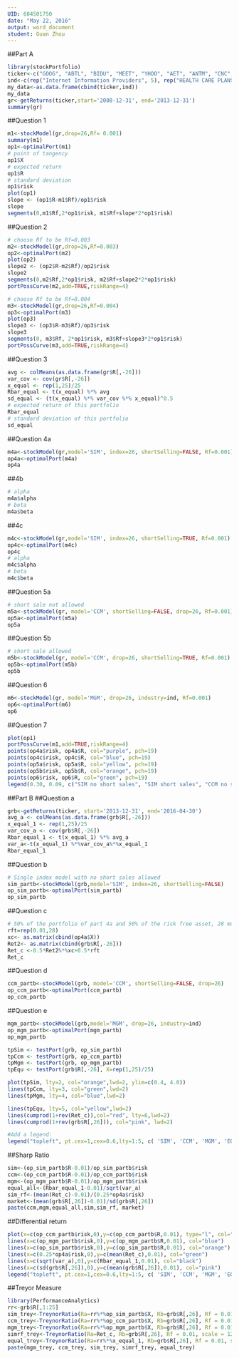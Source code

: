 ```yaml
---
UID: 604501750
date: "May 22, 2016"
output: word_document
student: Guan Zhou
---
```


##Part A

```r
library(stockPortfolio)
ticker<-c("GOOG", "ABTL", "BIDU", "MEET", "YHOO", "AET", "ANTM", "CNC", "ESRX", "UNH", "AMZN", "EVLV", "GAIA", "LQDT", "MELI", "ADBE", "INTU", "ORCL", "RHT", "CRM", "EMC","NTAP", "STX", "TDC", "WDC", "S&P500")
ind<-c(rep("Internet Information Providers", 5), rep("HEALTH CARE PLANS", 5), rep("Catalog & Mail Order Houses", 5), rep("Application Software", 5), rep("Data Storage Devices", 5), "Market")
my_data<-as.data.frame(cbind(ticker,ind))
my_data
gr<-getReturns(ticker,start='2008-12-31', end='2013-12-31')
summary(gr)
```

##Question 1
```r
m1<-stockModel(gr,drop=26,Rf= 0.001)
summary(m1)
op1<-optimalPort(m1) 
# point of tangency
op1$X 
# expected return
op1$R   
# standard deviation
op1$risk     
plot(op1)
slope <- (op1$R-m1$Rf)/op1$risk
slope
segments(0,m1$Rf,2*op1$risk, m1$Rf+slope*2*op1$risk)
```

##Question 2
```r
# choose Rf to be Rf=0.003
m2<-stockModel(gr,drop=26,Rf=0.003)
op2<-optimalPort(m2)
plot(op2)
slope2 <- (op2$R-m2$Rf)/op2$risk
slope2
segments(0,m2$Rf,2*op1$risk, m2$Rf+slope2*2*op1$risk)
portPossCurve(m2,add=TRUE,riskRange=4)

# choose Rf to be Rf=0.004
m3<-stockModel(gr,drop=26,Rf=0.004)
op3<-optimalPort(m3)
plot(op3)
slope3 <- (op3$R-m3$Rf)/op3$risk
slope3
segments(0, m3$Rf, 2*op1$risk, m3$Rf+slope3*2*op1$risk)
portPossCurve(m3,add=TRUE,riskRange=4)
```

##Question 3
```r
avg <- colMeans(as.data.frame(gr$R[,-26]))
var_cov <- cov(gr$R[,-26])
x_equal <- rep(1,25)/25
Rbar_equal <- t(x_equal) %*% avg
sd_equal <- (t(x_equal) %*% var_cov %*% x_equal)^0.5
# expected return of this portfolio
Rbar_equal
# standard deviation of this portfolio
sd_equal
```

##Question 4a
```r
m4a<-stockModel(gr,model='SIM', index=26, shortSelling=FALSE, Rf=0.001)
op4a<-optimalPort(m4a)
op4a
```

##4b
```r
# alpha
m4a$alpha
# beta
m4a$beta
```

##4c
```r
m4c<-stockModel(gr,model='SIM', index=26, shortSelling=TRUE, Rf=0.001)
op4c<-optimalPort(m4c)
op4c
# alpha
m4c$alpha
# beta
m4c$beta
```

##Question 5a
```r
# short sale not allowed
m5a<-stockModel(gr, model='CCM', shortSelling=FALSE, drop=26, Rf=0.001)
op5a<-optimalPort(m5a)
op5a
```

##Question 5b
```r
# short sale allowed
m5b<-stockModel(gr, model='CCM', drop=26, shortSelling=TRUE, Rf=0.001)
op5b<-optimalPort(m5b)
op5b
```

##Question 6
```r
m6<-stockModel(gr, model='MGM', drop=26, industry=ind, Rf=0.001)
op6<-optimalPort(m6)
op6
```

##Question 7
```r
plot(op1)
portPossCurve(m1,add=TRUE,riskRange=4)
points(op4a$risk, op4a$R, col="purple", pch=19)
points(op4c$risk, op4c$R, col="blue", pch=19)
points(op5a$risk, op5a$R, col="yellow", pch=19)
points(op5b$risk, op5b$R, col="orange", pch=19)
points(op6$risk, op6$R, col="green", pch=19)
legend(0.30, 0.09, c("SIM no short sales", "SIM short sales", "CCM no short sales", "CCM short sales", "MGM"), text.col=c("purple", "blue", "yellow", "orange", "green"))
```

##Part B
##Question a
```r
grb<-getReturns(ticker, start='2013-12-31', end='2016-04-30')
avg_a <- colMeans(as.data.frame(grb$R[,-26]))
x_equal_1 <- rep(1,25)/25
var_cov_a <- cov(grb$R[,-26])
Rbar_equal_1 <- t(x_equal_1) %*% avg_a
var_a<-t(x_equal_1) %*%var_cov_a%*%x_equal_1
Rbar_equal_1
```

##Question b
```r
# Single index model with no short sales allowed
sim_partb<-stockModel(grb,model='SIM', index=26, shortSelling=FALSE)
op_sim_partb<-optimalPort(sim_partb)
op_sim_partb
```

##Question c
```r
# 50% of the portfolio of part 4a and 50% of the risk free asset, 28 months
rft=rep(0.01,28) 
xc<- as.matrix(cbind(op4a$X))
Ret2<- as.matrix(cbind(grb$R[,-26]))
Ret_c <-0.5*Ret2%*%xc+0.5*rft
Ret_c
```

##Question d
```r
ccm_partb<-stockModel(grb, model='CCM', shortSelling=FALSE, drop=26)
op_ccm_partb<-optimalPort(ccm_partb)
op_ccm_partb
```

##Question e
```r
mgm_partb<-stockModel(grb,model='MGM', drop=26, industry=ind)
op_mgm_partb<-optimalPort(mgm_partb)
op_mgm_partb
```

```r
tpSim <- testPort(grb, op_sim_partb)
tpCcm <- testPort(grb, op_ccm_partb)
tpMgm <- testPort(grb, op_mgm_partb)
tpEqu <- testPort(grb$R[,-26], X=rep(1,25)/25)

plot(tpSim, lty=2, col="orange",lwd=2, ylim=c(0.4, 4.0))
lines(tpCcm, lty=3, col="green",lwd=2)
lines(tpMgm, lty=4, col="blue",lwd=2)

lines(tpEqu, lty=5, col="yellow",lwd=2)
lines(cumprod(1+rev(Ret_c)),col="red", lty=6,lwd=2)
lines(cumprod(1+rev(grb$R[,26])), col="pink", lwd=2)

#Add a legend:
legend("topleft", pt.cex=1,cex=0.6,lty=1:5, c( 'SIM', 'CCM', 'MGM', 'EQUAL', '50%SIM&50%Rf','S&P500'), col=c( "orange", "green", "blue", "yellow","red", "pink"))
```

##Sharp Ratio
```r
sim<-(op_sim_partb$R-0.01)/op_sim_partb$risk
ccm<-(op_ccm_partb$R-0.01)/op_ccm_partb$risk
mgm<-(op_mgm_partb$R-0.01)/op_mgm_partb$risk
equal_all<-(Rbar_equal_1-0.01)/sqrt(var_a)
sim_rf<-(mean(Ret_c)-0.01)/(0.25*op4a$risk)
market<-(mean(grb$R[,26])-0.01)/sd(grb$R[,26])
paste(ccm,mgm,equal_all,sim,sim_rf, market)
```

##Differential return 
```r
plot(x=c(op_ccm_partb$risk,0),y=c(op_ccm_partb$R,0.01), type="l", col="purple", ylim=c(0,0.1), xlim=c(0,0.1), xlab="risk", ylab="return")
lines(x=c(op_mgm_partb$risk,0),y=c(op_mgm_partb$R,0.01), col="blue")
lines(x=c(op_sim_partb$risk,0),y=c(op_sim_partb$R,0.01), col="orange")
lines(x=c(0.25*op4a$risk,0),y=c(mean(Ret_c),0.01), col="green")
lines(x=c(sqrt(var_a),0),y=c(Rbar_equal_1,0.01), col="black")
lines(x=c(sd(grb$R[,26]),0),y=c(mean(grb$R[,26]),0.01), col="pink")
legend("topleft", pt.cex=1,cex=0.6,lty=1:5, c( 'SIM', 'CCM', 'MGM', 'EQUAL', '50%SIM&50%Rf','S&P500'), col=c( "orange", "purple", "blue", "black", "green", "pink"))
```

##Treyor Measure
```r
library(PerformanceAnalytics)
rr<-grb$R[,1:25]
sim_trey<-TreynorRatio(Ra=rr%*%op_sim_partb$X, Rb=grb$R[,26], Rf = 0.01, scale = 12)
ccm_trey<-TreynorRatio(Ra=rr%*%op_ccm_partb$X, Rb=grb$R[,26], Rf = 0.01, scale = 12)
mgm_trey<-TreynorRatio(Ra=rr%*%op_mgm_partb$X, Rb=grb$R[,26], Rf = 0.01, scale = 12)
simrf_trey<-TreynorRatio(Ra=Ret_c, Rb=grb$R[,26], Rf = 0.01, scale = 12)
equal_trey<-TreynorRatio(Ra=rr%*%x_equal_1, Rb=grb$R[,26], Rf = 0.01, scale = 12)
paste(mgm_trey, ccm_trey, sim_trey, simrf_trey, equal_trey)
```


